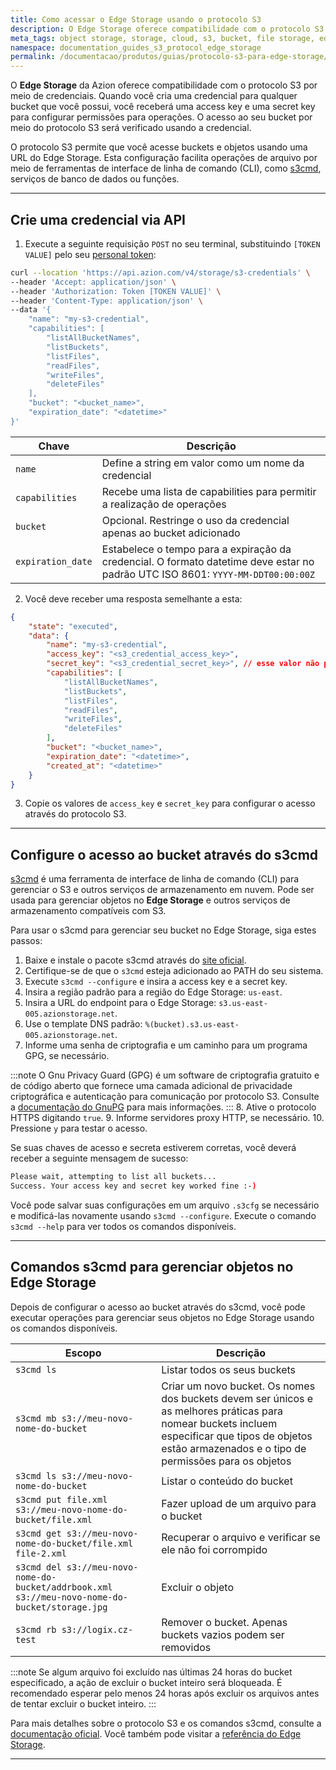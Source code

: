 ```yaml
---
title: Como acessar o Edge Storage usando o protocolo S3
description: O Edge Storage oferece compatibilidade com o protocolo S3 por meio de credenciais. Gere uma access key e uma secret key para qualquer bucket que você possua para permitir operações específicas para cada acesso verificado com a credencial.
meta_tags: object storage, storage, cloud, s3, bucket, file storage, edge storage, s3 protocol
namespace: documentation_guides_s3_protocol_edge_storage
permalink: /documentacao/produtos/guias/protocolo-s3-para-edge-storage/
---
```


O **Edge Storage** da Azion oferece compatibilidade com o protocolo S3 por meio de credenciais. Quando você cria uma credencial para qualquer bucket que você possui, você receberá uma access key e uma secret key para configurar permissões para operações. O acesso ao seu bucket por meio do protocolo S3 será verificado usando a credencial.

O protocolo S3 permite que você acesse buckets e objetos usando uma URL do Edge Storage. Esta configuração facilita operações de arquivo por meio de ferramentas de interface de linha de comando (CLI), como [s3cmd](https://s3cmd.org), serviços de banco de dados ou funções.

---

## Crie uma credencial via API

1. Execute a seguinte requisição `POST` no seu terminal, substituindo `[TOKEN VALUE]` pelo seu [personal token](/pt-br/documentacao/produtos/guias/personal-tokens/):

```bash
curl --location 'https://api.azion.com/v4/storage/s3-credentials' \
--header 'Accept: application/json' \
--header 'Authorization: Token [TOKEN VALUE]' \
--header 'Content-Type: application/json' \
--data '{
    "name": "my-s3-credential",
    "capabilities": [
        "listAllBucketNames",
        "listBuckets",
        "listFiles",
        "readFiles",
        "writeFiles",
        "deleteFiles"
    ],
    "bucket": "<bucket_name>",
    "expiration_date": "<datetime>"
}'
```

  | Chave | Descrição |
  | --- | --- |
  | `name` | Define a string em valor como um nome da credencial |
  | `capabilities` | Recebe uma lista de capabilities para permitir a realização de operações |
  | `bucket` | Opcional. Restringe o uso da credencial apenas ao bucket adicionado |
  | `expiration_date` | Estabelece o tempo para a expiração da credencial. O formato datetime deve estar no padrão UTC ISO 8601: `YYYY-MM-DDT00:00:00Z` |

2. Você deve receber uma resposta semelhante a esta:

```json
{
    "state": "executed",
    "data": {
        "name": "my-s3-credential",
        "access_key": "<s3_credential_access_key>",
        "secret_key": "<s3_credential_secret_key>", // esse valor não poderá mais ser acessado em requisições futuras
        "capabilities": [
            "listAllBucketNames",
            "listBuckets",
            "listFiles",
            "readFiles",
            "writeFiles",
            "deleteFiles"
        ],
        "bucket": "<bucket_name>",
        "expiration_date": "<datetime>",
        "created_at": "<datetime>"
    }
}
```

3. Copie os valores de `access_key` e `secret_key` para configurar o acesso através do protocolo S3.

---

## Configure o acesso ao bucket através do s3cmd

[s3cmd](https://s3cmd.org) é uma ferramenta de interface de linha de comando (CLI) para gerenciar o S3 e outros serviços de armazenamento em nuvem. Pode ser usada para gerenciar objetos no **Edge Storage** e outros serviços de armazenamento compatíveis com S3.

Para usar o s3cmd para gerenciar seu bucket no Edge Storage, siga estes passos:

1. Baixe e instale o pacote s3cmd através do [site oficial](https://s3cmd.org/download).
2. Certifique-se de que o `s3cmd` esteja adicionado ao PATH do seu sistema.
3. Execute `s3cmd --configure` e insira a access key e a secret key.
4. Insira a região padrão para a região do Edge Storage: `us-east`.
5. Insira a URL do endpoint para o Edge Storage: `s3.us-east-005.azionstorage.net`.
6. Use o template DNS padrão: `%(bucket).s3.us-east-005.azionstorage.net`.
7. Informe uma senha de criptografia e um caminho para um programa GPG, se necessário.

:::note
O Gnu Privacy Guard (GPG) é um software de criptografia gratuito e de código aberto que fornece uma camada adicional de privacidade criptográfica e autenticação para comunicação por protocolo S3. Consulte a [documentação do GnuPG](https://www.gnupg.org/index.html) para mais informações.
:::
8. Ative o protocolo HTTPS digitando `true`.
9. Informe servidores proxy HTTP, se necessário.
10. Pressione `y` para testar o acesso.

Se suas chaves de acesso e secreta estiverem corretas, você deverá receber a seguinte mensagem de sucesso:

```bash
Please wait, attempting to list all buckets...
Success. Your access key and secret key worked fine :-)
```

Você pode salvar suas configurações em um arquivo `.s3cfg` se necessário e modificá-las novamente usando `s3cmd --configure`. Execute o comando `s3cmd --help` para ver todos os comandos disponíveis.

---

## Comandos s3cmd para gerenciar objetos no Edge Storage

Depois de configurar o acesso ao bucket através do s3cmd, você pode executar operações para gerenciar seus objetos no Edge Storage usando os comandos disponíveis.

| Escopo | Descrição | 
|---|---|
| `s3cmd ls` | Listar todos os seus buckets |
| `s3cmd mb s3://meu-novo-nome-do-bucket` | Criar um novo bucket. Os nomes dos buckets devem ser únicos e as melhores práticas para nomear buckets incluem especificar que tipos de objetos estão armazenados e o tipo de permissões para os objetos |
| `s3cmd ls s3://meu-novo-nome-do-bucket` | Listar o conteúdo do bucket |
| `s3cmd put file.xml s3://meu-novo-nome-do-bucket/file.xml` | Fazer upload de um arquivo para o bucket |
| `s3cmd get s3://meu-novo-nome-do-bucket/file.xml file-2.xml` | Recuperar o arquivo e verificar se ele não foi corrompido |
| `s3cmd del s3://meu-novo-nome-do-bucket/addrbook.xml s3://meu-novo-nome-do-bucket/storage.jpg` | Excluir o objeto |
| `s3cmd rb s3://logix.cz-test` | Remover o bucket. Apenas buckets vazios podem ser removidos |

:::note
Se algum arquivo foi excluído nas últimas 24 horas do bucket especificado, a ação de excluir o bucket inteiro será bloqueada. É recomendado esperar pelo menos 24 horas após excluir os arquivos antes de tentar excluir o bucket inteiro.
:::

Para mais detalhes sobre o protocolo S3 e os comandos s3cmd, consulte a [documentação oficial](https://s3tools.org/s3cmd). Você também pode visitar a [referência do Edge Storage](/pt-br/documentacao/produtos/store/edge-storage/).

---

